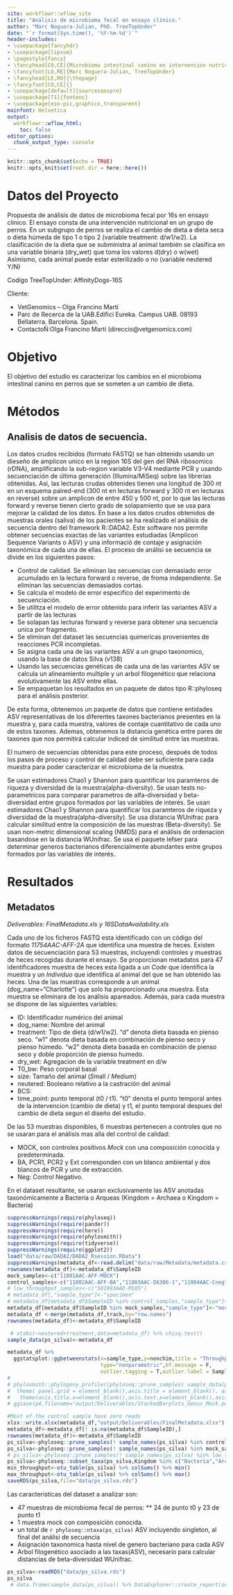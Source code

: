 ```yaml
---
site: workflowr::wflow_site
title: "Análisis de microbioma fecal en ensayo clínico."
author: "Marc Noguera-Julian, PhD. TreeTopUnder"
date: "`r format(Sys.time(), '%Y-%m-%d')`"
header-includes:
- \usepackage{fancyhdr}
- \usepackage{lipsum}
- \pagestyle{fancy}
- \fancyhead[CO,CE]{Microbioma intestinal canino en intervencion nutricional}
- \fancyfoot[LO,RE]{Marc Noguera-Julian, TreeTopUnder}
- \fancyhead[LE,RO]{\thepage}
- \fancyfoot[CO,CE]{}
- \usepackage[default]{sourcesanspro}
- \usepackage[T1]{fontenc}
- \usepackage{eso-pic,graphicx,transparent}
mainfont: Helvetica
output:
  workflowr::wflow_html:
    toc: false
editor_options:
  chunk_output_type: console
---
```

```r
knitr::opts_chunk$set(echo = TRUE)
knitr::opts_knit$set(root.dir = here::here())
```
# Datos del Proyecto

Propuesta de análisis de datos de microbioma fecal por 16s en ensayo clinico. El ensayo consta de una intervención nutricional en un grupo de perros. En un subgrupo de perros se realiza el cambio de dieta a dieta seca o dieta húmeda de tipo 1 o tipo 2 (variable treatment: d/w1/w2). La clasificación de la dieta que se subministra al animal también se clasifica en una variable binaria (dry_wet) que toma los valores d(dry) o w(wet)
Asimismo, cada animal puede estar esterilizado o no (variable neutered Y/N)

Codigo TreeTopUnder: AffinityDogs-16S

Cliente: 

 * VetGenomics – Olga Francino Martí
 * Parc de Recerca de la UAB.Edifici Eureka. Campus UAB. 08193 Bellaterra. Barcelona. Spain.
 * ContactoÑ:Olga Francino Martí (direccio@vetgenomics.com)

# Objetivo
El objetivo del estudio es caracterizar los cambios en el microbioma intestinal canino en perros que se someten a un cambio de dieta.

# Métodos

## Analisis de datos de secuencia.
Los datos crudos recibidos (formato FASTQ) se han obtenido usando un dieseño de amplicon unico en la region 16S del gen del RNA ribosomico (rDNA), amplificando la sub-region variable V3-V4 mediante PCR y usando secuenciación de última generación (Illumina/MiSeq) sobre las librerias obtenidas. Asi, las lecturas crudas obtenides tienen una longitud de 300 nt en un esquema paired-end (300 nt en lecturas forward y 300 nt en lecturas en reverse) sobre un amplicon de entre 450 y 500 nt, por lo que las lecturas forward y reverse tienen cierto grado de solapamiento que se usa para mejorar la calidad de los datos.
En base a los datos crudos obtenidos de muestras orales (saliva) de los pacientes se ha realizado el análisis de secuencia dentro del framework R::DADA2. Este software nos permite obtener secuencias exactas de las variantes estudiadas (Amplicon Sequence Variants o ASV) y una informació de contaje y asignación taxonómica de cada una de ellas. El proceso de análisi se secuencia se divide en los siguientes pasos:

* Control de calidad. Se eliminan las secuencias con demasiado error acumulado en la lectura forward o reverse, de froma independiente. Se eliminan las secuencias demasiados cortas.
* Se calcula el modelo de error especifico del experimento de secuenciación.
* Se utilitza el modelo de error obtenido para inferir las variantes ASV a partir de las lecturas
* Se solapan las lecturas forward y reverse para obtener una secuencia unica por fragmento.
* Se eliminan del dataset las secuencias quimericas provenientes de reacciones PCR incompletas.
* Se asigna cada una de las variantes ASV a un grupo taxonomico, usando la base de datos Silva (v138)
* Usando las secuencias genéticas de cada una de las variantes ASV se calcula un alineamiento multiple y un arbol filogenético que relaciona evolutivamente las ASV entre ellas.
* Se empaquetan los resultados en un paquete de datos tipo R::phyloseq para el análisis posterior. 

De esta forma, obtenemos un paquete de datos que contiene entidades ASV representativas de los diferentes taxones bacterianos presentes en la muestra y, para cada muestra, valores de contaje cuantitativo de cada uno de estos taxones. Ademas, obtenemos la distancia genética entre pares de taxones que nos permitirá calcular indiced de similitud entre las muestras.

El numero de secuencias obtenidas para este proceso, después de todos los pasos de proceso y control de calidad debe ser suficiente para cada muestra para poder caracterizar el microbioma de la muestra.

Se usan estimadores Chao1 y Shannon para quantificar los paramteros de riqueza y diversidad de la muestra(alpha-diversity). Se usan tests no-parametricos para comparar parametros de alfa-diversidad y beta-diversidad entre grupos formados por las variables de interés. Se usan estimadores Chao1 y Shannon para quantificar los paramteros de riqueza y diversidad de la muestra(alpha-diversity). Se usa distancia WUnifrac para calcular similitud entre la composición de las muestras (Beta-diversity). Se usan non-metric dimensional scaling (NMDS) para el análisis de ordenacion basandose en la distancia WUnifrac. Se usa el paquete lefser para determinar generos bacterianos diferencialmente abundantes entre grupos formados por las variables de interés.

# Resultados

## Metadatos

_Deliverables: FinalMetadata.xls y 16SDataAvailability.xls_

Cada uno de los ficheros FASTQ esta identificado con un código del formato _11754AAC-AFF-2A_ que identifica una muestra de heces. Existen datos de secuenciación para 53 muestras, incluyendi controles y muestras de heces recogidas durante el ensayo. Se proporcionan metadatos para 47 identificadores muestra de heces esta ligada a un _Code_ que identifica la muestra y un _Individuo_ que identifica al animal del que se han obtenido las heces. Una de las muestras corresponde a un animal (dog_name="Charlotte") que solo ha proporcionado una muestra. Esta muestra se eliminara de los análisis apareados. Además, para cada muestra se dispone de las siguientes variables: 

* ID: Identificador numérico del animal
* dog_name: Nombre del animal
* treatment: Tipo de dieta (d/w1/w2). "d" denota dieta basada en pienso seco. "w1" denota dieta basada en combinación de pienso seco y pienso húmedo. "w2" denota dieta basada en combinación de pienso seco y doble proporción de pienso humedo.
* dry_wet: Agregacion de la variable treatment en d/w
* T0_bw: Peso corporal basal
* size: Tamaño del animal (*S*mall / *M*edium)
* neutered: Booleano relativo a la castración del animal
* BCS:
* time_point: punto temporal (t0 / t1). "t0" denota el punto temporal antes de la intervencion (cambio de dieta) y t1, el punto temporal despues del cambio de dieta segun el diseño del estudio.

De las 53 muestras disponibles, 6 muestras pertenecen a controles que no se usaran para el análisis mas alla del control de calidad:

* MOCK, son controles positivos _Mock_ con una composición conocida y predeterminada.
* BA, PCR1, PCR2 y Ext  corresponden con un blanco ambiental y dos blancos de PCR y uno de extracción.
* Neg: Control Negativo.

En el dataset resultante, se usaran exclusivamente las ASV anotadas taxonómicamente a Bacteria o Arqueas (Kingdom = Archaea o Kingdom = Bacteria)

```r
suppressWarnings(require(phyloseq))
suppressWarnings(require(pander))
suppressWarnings(require(here))
suppressWarnings(require(phylosmith))
suppressWarnings(require(tidyverse))
suppressWarnings(require(ggplot2))
load("data/raw/DADA2/DADA2_Rsession.RData")
suppressWarnings(metadata_df<-read.delim("data/raw/Metadata/metadata.csv",check.names=F,sep = "\t"))
rownames(metadata_df)<-metadata_df$SampleID
mock_samples<-c("11801AAC-AFF-MOCK")
control_samples<-c("11802AAC-AFF-BA","11803AAC-D6306-1","11804AAC-Cneg","11805AAC-D6306-2","11788AAC-AFF-B-Ext")
# low_throughput_samples<-c("S01993AAD-M105")
# metadata_df[,"sample_type"]<-"specimen"
# metadata_df[metadata_df$SampleID %in% control_samples,"sample_type"]<-"Control"
metadata_df[metadata_df$SampleID %in% mock_samples,"sample_type"]<-"mock"
metadata_df <-merge(metadata_df,track,by="row.names")
rownames(metadata_df)<-metadata_df$SampleID

 # xtabs(~neutered+treatment,data=metadata_df) %>% chisq.test()
sample_data(ps_silva)<-metadata_df

metadata_df %>%
  ggstatsplot::ggbetweenstats(x=sample_type,y=nonchim,title = "Throughput vs Sample Type",
                              type="nonparametric",bf.message = F,
                              outlier.tagging = T,outlier.label = SampleID)
# 
# phylosmith::phylogeny_profile((phyloseq::prune_samples( sample_data(ps_silva)$specimen == "control", ps_silva)),classification="Genus",relative_abundance=F,sample_labels = NULL)+
#  theme( panel.grid = element_blank(),axis.title = element_blank(), axis.text = element_blank())+
#   theme(axis.title.x=element_blank(),axis.text.x=element_blank(),axis.ticks.x=element_blank())
# ggsave(p4,filename="output/Deliverables/StackedBarplots_Genus_Mock.pdf")

#Most of the control sample have zero reads
xlsx::write.xlsx(metadata_df,"output/Deliverables/FinalMetadata.xlsx")
metadata_df<-metadata_df[! is.na(metadata_df$SampleID),]
rownames(metadata_df)<-metadata_df$SampleID
ps_silva<-phyloseq::prune_samples(! sample_names(ps_silva) %in% control_samples, ps_silva)
ps_silva<-phyloseq::prune_samples(! sample_names(ps_silva) %in% mock_samples, ps_silva)
# ps_silva<-phyloseq::prune_samples(! sample_names(ps_silva) %in% low_throughput_samples, ps_silva)
ps_silva<-phyloseq::subset_taxa(ps_silva,Kingdom %in% c("Bacteria","Archaea"))
min_throughput<-otu_table(ps_silva) %>% colSums() %>% min()
max_throughput<-otu_table(ps_silva) %>% colSums() %>% max()
saveRDS(ps_silva,file="data/ps_silva.rds")
```

Las caracteristicas del dataset a analizar son:
 
 * 47 muestras de microbioma fecal de perros: 
    ** 24 de punto t0 y 23 de punto t1
 * 1 muestra mock con composición conocida.
 * un total de `r phyloseq::ntaxa(ps_silva)` ASV incluyendo singleton, al final del análisi de secuencia
 * Asignación taxonomica hasta nivel de genero bacteriano para cada ASV
 * Arbol filogenético asociado a las taxas(ASV), necesario para calcular distancias de beta-diversidad WUnifrac.
 
```r
ps_silva<-readRDS("data/ps_silva.rds")
ps_silva
 # data.frame(sample_data(ps_silva)) %>% DataExplorer::create_report(output_file = "docs/MetadataExplorer.html")
```
